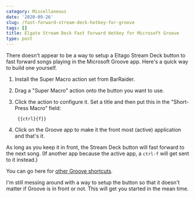 ```yaml
---
category: Miscellaneous
date: '2020-09-26'
slug: /fast-forward-stream-deck-hotkey-for-groove
tags: []
title: Elgato Stream Deck Fast Forward Hotkey for Microsoft Groove
type: post
---
```



There doesn't appear to be a way to setup a Eltago Stream Deck button to fast forward songs playing in the Microsoft Groove app. Here's a quick way to build one yourself. 

1. Install the Super Macro action set from BarRaider. 
2. Drag a "Super Macro" action onto the button you want to use. 
3. Click the action to configure it. Set a title and then put this in the "Short-Press Macro" field:

		{{ctrl}{f}}

4. Click on the Groove app to make it the front most (active) application and that's it.

As long as you keep it in front, the Stream Deck button will fast forward to the next song. (If another app because the active app, a `ctrl-f` will get sent to it instead.)

You can go here for [other Groove shortcuts](https://answers.microsoft.com/en-us/musicandvideo/forum/xboxmusic/groove-music-shortcut-keyshotkeys/2643a25f-9b27-4f08-a81a-788002ddb023).

I'm still messing around with a way to setup the button so that it doesn't matter if Groove is in front or not. This will get you started in the mean time.